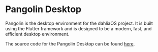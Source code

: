 
# Pangolin Desktop

Pangolin is the desktop environment for the dahliaOS project. It is built using the Flutter framework and is designed to be a modern, fast, and efficient desktop environment. 

The source code for the Pangolin Desktop can be found [here](https://github.com/dahliaos/pangolin_desktop).

